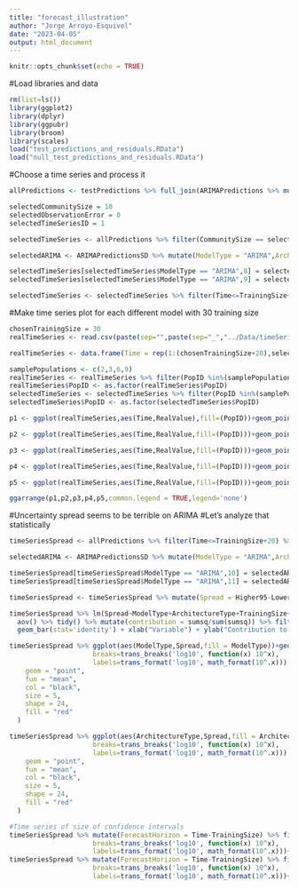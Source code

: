 ```yaml
---
title: "forecast_illustration"
author: "Jorge Arroyo-Esquivel"
date: "2023-04-05"
output: html_document
---
```


```r
knitr::opts_chunk$set(echo = TRUE)
```

#Load libraries and data
```r
rm(list=ls())
library(ggplot2)
library(dplyr)
library(ggpubr)
library(broom)
library(scales)
load("test_predictions_and_residuals.RData")
load("null_test_predictions_and_residuals.RData")

```

#Choose a time series and process it
```r
allPredictions <- testPredictions %>% full_join(ARIMAPredictions %>% mutate(ModelType = "ARIMA",ArchitectureType = "ARIMA",RepNumber = 1))

selectedCommunitySize = 10
selectedObservationError = 0
selectedTimeSeriesID = 1

selectedTimeSeries <- allPredictions %>% filter(CommunitySize == selectedCommunitySize, ObservationError == selectedObservationError,TimeSeriesID == selectedTimeSeriesID) %>% group_by(ModelType,ArchitectureType,TrainingSize,Time,PopID) %>% summarise(RealValue = RealValue,MeanPrediction = mean(LogDensity),SEPrediction = sd(LogDensity)/sqrt(n())) %>% mutate(Lower95 = MeanPrediction - 1.96*SEPrediction, Higher95 = MeanPrediction + 1.96*SEPrediction) %>% select(-SEPrediction) %>% arrange(TrainingSize,PopID,Time)

selectedARIMA <- ARIMAPredictionsSD %>% mutate(ModelType = "ARIMA",ArchitectureType = "ARIMA") %>%  group_by(ModelType,ArchitectureType,TrainingSize,Time,PopID) %>% filter(CommunitySize == selectedCommunitySize, ObservationError == selectedObservationError,TimeSeriesID == selectedTimeSeriesID) %>% select(-CommunitySize,-ObservationError,-TimeSeriesID) %>% arrange(TrainingSize,PopID,Time)

selectedTimeSeries[selectedTimeSeries$ModelType == "ARIMA",8] = selectedARIMA$Lower95
selectedTimeSeries[selectedTimeSeries$ModelType == "ARIMA",9] = selectedARIMA$Higher95

selectedTimeSeries <- selectedTimeSeries %>% filter(Time<=TrainingSize+20,Time!=TrainingSize)
```

#Make time series plot for each different model with 30 training size
```r
chosenTrainingSize = 30
realTimeSeries <- read.csv(paste(sep="",paste(sep="_","../Data/timeSeries_communitySize",selectedCommunitySize,"observationError","0.0","rep",selectedTimeSeriesID),".csv"),header=FALSE,sep='\t')[,1:(chosenTrainingSize+20)]

realTimeSeries <- data.frame(Time = rep(1:(chosenTrainingSize+20),selectedCommunitySize),PopID = rep(1:selectedCommunitySize,each = 50),RealValue = as.vector(t(realTimeSeries)))

samplePopulations <- c(2,3,6,9)
realTimeSeries <- realTimeSeries %>% filter(PopID %in%(samplePopulations)) %>% mutate(RealValue = RealValue)
realTimeSeries$PopID <- as.factor(realTimeSeries$PopID)
selectedTimeSeries <- selectedTimeSeries %>% filter(PopID %in%(samplePopulations)) %>%  mutate(Higher95 = Higher95, Lower95 = Lower95,MeanPrediction = MeanPrediction)
selectedTimeSeries$PopID <- as.factor(selectedTimeSeries$PopID)
```

```r
p1 <- ggplot(realTimeSeries,aes(Time,RealValue),fill=(PopID))+geom_point(aes(colour=(PopID)))+ geom_line(data=selectedTimeSeries %>% filter(ModelType == "ARIMA",TrainingSize == chosenTrainingSize),aes(Time,MeanPrediction,color=(PopID))) + geom_ribbon(data = selectedTimeSeries %>% filter(ModelType == "ARIMA",TrainingSize == chosenTrainingSize)%>% mutate(Lower95 = max(-10,Lower95),Higher95 = min(10,Higher95)),aes(ymin = Lower95, ymax = Higher95,fill = (PopID)),alpha = 0.2) + ggtitle("ARIMA") + ylab("Population Log Density") +theme_bw()+ theme(text = element_text(size=14))+ ylim(-10,10)

p2 <- ggplot(realTimeSeries,aes(Time,RealValue,fill=(PopID)))+geom_point(aes(colour=(PopID)))+ geom_line(data=selectedTimeSeries %>% filter(ModelType == "Time Aware",ArchitectureType == "NODE",TrainingSize == chosenTrainingSize),aes(Time,MeanPrediction,color=(PopID))) + geom_ribbon(data = selectedTimeSeries %>% filter(ModelType == "Time Aware",ArchitectureType == "NODE",TrainingSize == chosenTrainingSize)%>% mutate(Lower95 = max(-10,Lower95),Higher95 = min(10,Higher95)),aes(ymin = Lower95, ymax = Higher95,group = (PopID)),alpha = 0.2) + ggtitle("Time Aware NODE") + ylab("Population Log Density")+ theme_bw()+theme(text = element_text(size=14))+ ylim(-10,10)

p3 <- ggplot(realTimeSeries,aes(Time,RealValue,fill=(PopID)))+geom_point(aes(colour=(PopID)))+ geom_line(data=selectedTimeSeries %>% filter(ModelType == "Time Agnostic",ArchitectureType == "NODE",TrainingSize == chosenTrainingSize),aes(Time,MeanPrediction,color=(PopID))) + geom_ribbon(data = selectedTimeSeries %>% filter(ModelType == "Time Agnostic",ArchitectureType == "NODE",TrainingSize == chosenTrainingSize)%>% mutate(Lower95 = max(-10,Lower95),Higher95 = min(10,Higher95)),aes(ymin = Lower95, ymax = Higher95,group = (PopID)),alpha = 0.2) + ggtitle("Time Agnostic NODE") + ylab("Population Log Density")+ theme_bw()+theme(text = element_text(size=14))+ ylim(-10,10)

p4 <- ggplot(realTimeSeries,aes(Time,RealValue,fill=(PopID)))+geom_point(aes(colour=(PopID)))+ geom_line(data=selectedTimeSeries %>% filter(ModelType == "Time Aware",ArchitectureType == "UDE",TrainingSize == chosenTrainingSize),aes(Time,MeanPrediction,color=(PopID))) + geom_ribbon(data = selectedTimeSeries %>% filter(ModelType == "Time Aware",ArchitectureType == "UDE",TrainingSize == chosenTrainingSize)%>% mutate(Lower95 = max(-10,Lower95),Higher95 = min(10,Higher95)),aes(ymin = Lower95, ymax = Higher95,group = (PopID)),alpha = 0.2) + ggtitle("Time Aware UDE") + ylab("Population Log Density")+theme_bw()+ theme(text = element_text(size=14))+ ylim(-10,10)

p5 <- ggplot(realTimeSeries,aes(Time,RealValue,fill=(PopID)))+geom_point(aes(colour=(PopID)))+ geom_line(data=selectedTimeSeries %>% filter(ModelType == "Time Agnostic",ArchitectureType == "UDE",TrainingSize == chosenTrainingSize),aes(Time,MeanPrediction,color=(PopID))) + geom_ribbon(data = selectedTimeSeries %>% filter(ModelType == "Time Agnostic",ArchitectureType == "UDE",TrainingSize == chosenTrainingSize) %>% mutate(Lower95 = max(-10,Lower95),Higher95 = min(10,Higher95)),aes(ymin = Lower95, ymax = Higher95,group = (PopID)),alpha = 0.2) + ggtitle("Time Agnostic UDE") + theme_bw() + ylab("Population Log Density")+ theme(text = element_text(size=14)) + ylim(-10,10)

ggarrange(p1,p2,p3,p4,p5,common.legend = TRUE,legend='none')
```   

#Uncertainty spread seems to be terrible on ARIMA
#Let's analyze that statistically
```r
timeSeriesSpread <- allPredictions %>% filter(Time<=TrainingSize+20) %>% group_by(CommunitySize,ObservationError,ModelType,ArchitectureType,TrainingSize,Time,PopID) %>% summarise(RealValue = RealValue,MeanPrediction = mean(LogDensity),SEPrediction = sd(LogDensity)/sqrt(n())) %>% mutate(Lower95 = MeanPrediction - 1.96*SEPrediction, Higher95 = MeanPrediction + 1.96*SEPrediction) %>% select(-SEPrediction) %>% arrange(TrainingSize,PopID,Time)

selectedARIMA <- ARIMAPredictionsSD %>% mutate(ModelType = "ARIMA",ArchitectureType = "ARIMA") %>% filter(Time<=TrainingSize+20) %>%  group_by(CommunitySize,ObservationError,ModelType,ArchitectureType,TrainingSize,Time,PopID) %>% select(-CommunitySize,-ObservationError,-TimeSeriesID) %>% arrange(TrainingSize,PopID,Time)

timeSeriesSpread[timeSeriesSpread$ModelType == "ARIMA",10] = selectedARIMA$Lower95
timeSeriesSpread[timeSeriesSpread$ModelType == "ARIMA",11] = selectedARIMA$Higher95

timeSeriesSpread <- timeSeriesSpread %>% mutate(Spread = Higher95-Lower95) %>% mutate(CV = abs(Spread/MeanPrediction))

timeSeriesSpread %>% lm(Spread~ModelType+ArchitectureType+TrainingSize+CommunitySize+ObservationError, data = .) %>% 
  aov() %>% tidy() %>% mutate(contribution = sumsq/sum(sumsq)) %>% filter(term != "Residuals") %>% ggplot(aes(reorder(term,contribution),contribution* 100,fill=term)) +
  geom_bar(stat='identity') + xlab("Variable") + ylab("Contribution to variation (%)") + theme_bw() + ylim(0,11) + labs(fill = "Term") + theme(text=element_text(size=20))
```
```r
timeSeriesSpread %>% ggplot(aes(ModelType,Spread,fill = ModelType))+geom_violin() + theme_bw() + xlab("Model Type") + ylab("Size of Confidence Intervals") +    scale_y_continuous(trans='log10',
                     breaks=trans_breaks('log10', function(x) 10^x),
                     labels=trans_format('log10', math_format(10^.x))) + theme(legend.position="none",text=element_text(size=24))+stat_summary(
    geom = "point",
    fun = "mean",
    col = "black",
    size = 5,
    shape = 24,
    fill = "red"
  )

timeSeriesSpread %>% ggplot(aes(ArchitectureType,Spread,fill = ArchitectureType))+geom_violin() + theme_bw() + xlab("Architecture Type") + ylab("Size of Confidence Intervals") +    scale_y_continuous(trans='log10',
                     breaks=trans_breaks('log10', function(x) 10^x),
                     labels=trans_format('log10', math_format(10^.x))) + theme(legend.position="none",text=element_text(size=24))+stat_summary(
    geom = "point",
    fun = "mean",
    col = "black",
    size = 5,
    shape = 24,
    fill = "red"
  )
```
```r
#Time series of size of confidence intervals
timeSeriesSpread %>% mutate(ForecastHorizon = Time-TrainingSize) %>% filter(ForecastHorizon>0) %>%  ggplot(aes(ForecastHorizon,Spread,color=ArchitectureType)) + geom_point(position=position_dodge(width=0.9),size=2)+scale_y_continuous(trans='log10',
                     breaks=trans_breaks('log10', function(x) 10^x),
                     labels=trans_format('log10', math_format(10^.x)))+labs(x="Forecasting Horizon",y="Size of Confidence Interval",color="Architecture Type") + theme_bw() + theme(text = element_text(size=22))
timeSeriesSpread %>% mutate(ForecastHorizon = Time-TrainingSize) %>% filter(ForecastHorizon>0) %>%  ggplot(aes(ForecastHorizon,Spread,color=ModelType)) + geom_point(position=position_dodge(width=0.9),size=2)+scale_y_continuous(trans='log10',
                     breaks=trans_breaks('log10', function(x) 10^x),
                     labels=trans_format('log10', math_format(10^.x)))+labs(x="Forecasting Horizon",y="Size of Confidence Interval",color="Model Type") + theme_bw() + theme(text = element_text(size=22))
```

